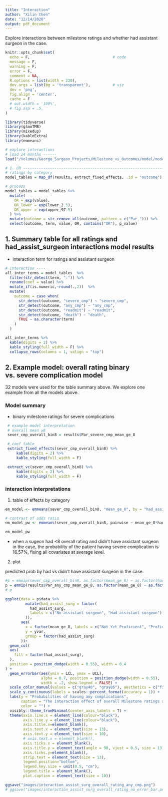 ```yaml
---
title: "Interaction"
author: "Xilin Chen"
date: "12/14/2020"
output: pdf_document
---
```


Explore interactions between milestone ratings and whether had assistant surgeon in the case.

```r
knitr::opts_chunk$set(
  echo = F,                                     # code
  message = F,
  warning = F,
  error = F,
  comment = NA,
  R.options = list(width = 220),
  dev.args = list(bg = 'transparent'),          # viz
  dev = 'png',
  fig.align = 'center',
  cache = F
  # out.width = '100%',
  # fig.asp = .5,
)    

library(tidyverse)
library(glmmTMB)
library(mixedup)
library(kableExtra)
library(emmeans)

```

```r
# explore interactions
# load 24 months ------
load("/Volumes/George_Surgeon_Projects/Milestone_vs_Outcomes/model/models_month24_pc_interaction_no_case_vol.rdata")

# 1. OR ----------------------------------------------------------------------
# ratings by category
model_tables = map_df(results, extract_fixed_effects, .id = "outcome")

# process
model_tables = model_tables %>%
  mutate(
    OR = exp(value),
    OR_lower = exp(lower_2.5),
    OR_upper = exp(upper_97.5)
  ) %>%
  mutate(outcome = str_remove_all(outcome, pattern = c("Par_"))) %>%
  select(outcome, term, value, OR, contains("OR"), p_value) 

```

## 1. Summary table for all ratings and had_assist_surgeon interactions model results

- interaction term for ratings and assistant surgeon

```r
# interaction ----
all_inter_terms = model_tables  %>%
  filter(str_detect(term, ":")) %>% 
  rename(coef = value) %>% 
  mutate_if(is.numeric,~round(.,2))  %>% 
  mutate(
    outcome = case_when(
      str_detect(outcome, "severe_cmp") ~ "severe_cmp",
      str_detect(outcome, "any_cmp") ~ "any_cmp",
      str_detect(outcome, "readmit") ~ "readmit",
      str_detect(outcome, "death") ~ "death",
      TRUE ~ as.character(term)
    )
  )

all_inter_terms %>% 
  kable(digits = 2) %>%
  kable_styling(full_width = F) %>% 
  collapse_rows(columns = 1, valign = "top") 
```

## 2. Example model: overall rating binary vs. severe complication model

32 models were used for the table summary above. We explore one example from all the models above.


### Model summary

- binary milestone ratings for severe complications

```r
 # example model interpretation
 # overall mean ≥8
 sever_cmp_overall_bin8 = results$Par_severe_cmp_mean_ge_8

 # coef table
 extract_fixed_effects(sever_cmp_overall_bin8) %>%
     kable(digits = 2) %>%
     kable_styling(full_width = F)

 extract_vc(sever_cmp_overall_bin8) %>%
     kable(digits = 2) %>%
     kable_styling(full_width = F)
```

### interaction interpretations

1. table of effects by category

```r
em_model <- emmeans(sever_cmp_overall_bin8, "mean_ge_8", by = "had_assist_surg", type = "response")

# contrast of odds ratio
em_model_pw <- emmeans(sever_cmp_overall_bin8, pairwise ~ mean_ge_8*had_assist_surg, type = "response")

em_model_pw
```

- when a sugeon had <8 overall rating and didn't have assistant surgeon in the case, the probability of the patient having severe complication is 16.57%, fixing all covariates at average level.


2. plot

predicted prob by had vs didn't have assistant surgeon in the case.

```r
#p = emmip(sever_cmp_overall_bin8, as.factor(mean_ge_8) ~ as.factor(had_assist_surg),CIs=TRUE, type = "response")
p = emmip(results$Par_any_cmp_mean_ge_8, as.factor(mean_ge_8) ~ as.factor(had_assist_surg),CIs=TRUE, type = "response")
# p

ggplot(data = p$data %>%
         mutate(had_assist_surg = factor(
           had_assist_surg,
           labels = c("No assistant surgeon", "Had assistant surgeon")
         )),
       aes(
         x = factor(mean_ge_8, labels = c("Not Yet Proficient", "Proficient")),
         y = yvar,
         group = factor(had_assist_surg)
       ))+
  geom_col(
  aes(
    fill = factor(had_assist_surg),
  ),
  position = position_dodge(width = 0.55), width = 0.4
) +
  geom_errorbar(aes(ymin = LCL, ymax = UCL),
                alpha = 0.7, position = position_dodge(width = 0.55),
                width = .2, show.legend = FALSE) +
  scale_color_manual(values = c("gray40", "gray85"), aesthetics = c("fill")) +
  scale_y_continuous(labels = scales::percent_format(accuracy = 1)) +
  labs(y = "Probabilities of having any complications",
       caption = "The interaction effect of overall Milestone ratings and presence of assistant surgeons (p value = 0.28)",
       color = "") +
  visibly::theme_trueMinimal(center_axis_labels = T) +
  theme(axis.line.x = element_line(colour="black"),
        axis.line.y = element_line(colour="black"),
        axis.title.x=element_blank(),
        axis.text.x = element_text(size = 13),
        axis.text.y = element_text(size = 10),
        # axis.text.x = element_blank(),
        axis.ticks.x = element_blank(),
        axis.title.y = element_text(angle = 90, vjust = 0.5, size = 13),
        axis.ticks.y=element_blank(),
        strip.text = element_text(size = 13),
        legend.position="bottom",
        legend.key.size = unit(0.5, "cm"),
        legend.title = element_blank(),
        plot.caption = element_text(size = 10)) 

ggsave("images/interaction_assist_surg_overall_rating_any_cmp.png")
# ggsave("images/interaction_assist_surg_overall_rating_no_error_bar.png")
  
```

